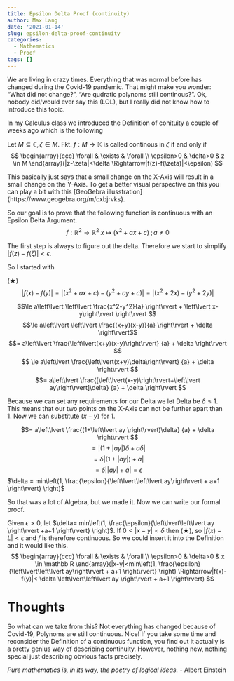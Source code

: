 ```yaml
---
title: Epsilon Delta Proof (continuity)
author: Max Lang
date: '2021-01-14'
slug: epsilon-delta-proof-continuity
categories:
  - Mathematics
  - Proof
tags: []
---
```


We are living in crazy times. Everything that was normal before has changed during the Covid-19 pandemic. That might make you wonder: "What did not change?", "Are qudratic polynoms still continous?". Ok, nobody did/would ever say this (LOL), but I really did not know how to introduce this topic. 

In my Calculus class we introduced the Definition of conituity a couple of weeks ago which is the following

Let $M \subseteq \mathbb{C}, \zeta \in M .$ Fkt. $f: M \longrightarrow \mathbb{K}$ is called continous in $\zeta$ if and only if 
$$
\begin{array}{ccc}
\forall & \exists & \forall \\
\epsilon>0 & \delta>0 & z \in M
\end{array}(|z-\zeta|<\delta \Rightarrow|f(z)-f(\zeta)|<\epsilon)
$$

This basically just says that a small change on the X-Axis will result in a small change on the Y-Axis. To get a better visual perspective on this you can play a bit with this [GeoGebra illusstration]{https://www.geogebra.org/m/cxbjrvks}. 

So our goal is to prove that the following function is continuous with an Epsilon Delta Argument.
$$ f: \mathbb R^2 \rightarrow \mathbb R^2 \;  x\mapsto(x^2+ax+c) \; ; a≠0$$

The first step is always to figure out the delta. Therefore we start to simplify $|f(z)-f(\zeta)|<\epsilon$.

So I started with 

(★) $$\left\lvert f(x)-f(y) \right\rvert= \left\lvert (x^2+ax+c) - (y^2+ay+c) \right\rvert = \left\lvert (x^2+2x)-(y^2+2y) \right\rvert$$

$$\le a\left\lvert \left\lvert \frac{x^2-y^2}{a} \right\rvert + \left\lvert x- y\right\rvert \right\rvert $$
$$\le a\left\lvert \left\lvert \frac{(x+y)(x-y)}{a} \right\rvert + \delta \right\rvert$$
$$= a\left\lvert \frac{\left\lvert(x+y)(x-y)\right\rvert}  {a} + \delta \right\rvert $$
$$ \le a\left\lvert \frac{\left\lvert(x+y)\delta\right\rvert}  {a} + \delta \right\rvert $$
$$= a\left\lvert \frac{[\left\lvert(x-y)\right\rvert+\left\lvert ay\right\rvert]\delta}  {a} + \delta \right\rvert $$

Because we can set any requirements for our Delta we let Delta be $\delta \le1.$ This means that our two points on the X-Axis can not be further apart than 1. Now we can substitute $(x-y)$ for 1.

$$= a\left\lvert \frac{(1+\left\lvert ay \right\rvert)\delta}  {a} + \delta \right\rvert $$
$$= \left\lvert(1+\left\lvert ay \right\rvert)\delta + a\delta \right\rvert $$
$$= \delta \left\lvert(1+\left\lvert ay \right\rvert) + a \right\rvert $$
$$= \delta \left\lvert \left\lvert ay \right\rvert + a \right\rvert = \epsilon $$
$\delta = min\left(1, \frac{\epsilon}{\left\lvert\left\lvert ay\right\rvert + a+1 \right\rvert} \right)$ 

So that was a lot of Algebra, but we made it. Now we can write our formal proof.

Given $\epsilon>0,$ let $\delta= min\left(1, \frac{\epsilon}{\left\lvert\left\lvert ay \right\rvert +a+1 \right\rvert} \right)$.  If $0<|x-y|<\delta$ then (★), so $|f(x)-L|<\epsilon$ and $f$ is therefore continuous. So we could insert it into the Definition and it would like this.
$$
\begin{array}{ccc}
\forall & \exists & \forall \\
\epsilon>0 & \delta>0 & x \in \mathbb R
\end{array}(|x-y|<min\left(1, \frac{\epsilon}{\left\lvert\left\lvert ay\right\rvert + a+1 \right\rvert} \right) \Rightarrow|f(x)-f(y)|< \delta \left\lvert\left\lvert ay \right\rvert + a+1 \right\rvert)
$$

# Thoughts
So what can we take from this? Not everything has changed because of Covid-19, Polynoms are still continuous. Nice! 
If you take some time and reconsider the Definition of a continuous function, you find out it actually is a pretty genius way of describing continuity. However, nothing new, nothing special just describing obvious facts precisely. 

*Pure mathematics is, in its way, the poetry of logical ideas.* - Albert Einstein